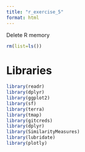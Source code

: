 ```yaml
---
title: "r_exercise_5"
format: html
---
```


Delete R memory

```r
rm(list=ls())

```

# Libraries

```r
library(readr)
library(dplyr)
library(ggplot2)
library(sf)
library(terra)
library(tmap)
library(gitcreds)
library(dplyr)
library(SimilarityMeasures)
library(lubridate)
library(plotly)

```


```r





```


